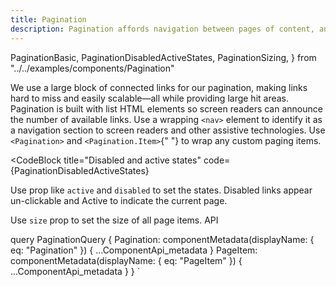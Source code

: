 ```yaml
---
title: Pagination
description: Pagination affords navigation between pages of content, and it highlights which page is currently in view.
---
```


  PaginationBasic,
  PaginationDisabledActiveStates,
  PaginationSizing,
} from "../../examples/components/Pagination"

<Overview guidelink="https://modus.trimble.com/components/pagination/">
  We use a large block of connected links for our pagination, making links hard
  to miss and easily scalable—all while providing large hit areas. Pagination is
  built with list HTML elements so screen readers can announce the number of
  available links. Use a wrapping <code>&lt;nav&gt;</code> element to identify
  it as a navigation section to screen readers and other assistive technologies.
</Overview>

<CodeBlock title="Example" code={PaginationBasic}>
  Use <code>&lt;Pagination&gt;</code> and <code>&lt;Pagination.Item&gt;</code>{" "}
  to wrap any custom paging items.
</CodeBlock>

<CodeBlock
  title="Disabled and active states"
  code={PaginationDisabledActiveStates}
>
  Use prop like <code>active</code> and <code>disabled</code> to set the states.
  Disabled links appear un-clickable and Active to indicate the current page.
</CodeBlock>

<CodeBlock title="PaginationSizing" code={PaginationSizing}>
  Use <code>size</code> prop to set the size of all page items.
</CodeBlock>

<LinkedHeading h="2" id="pagination-api" className="h1">
  API
</LinkedHeading>
<ComponentApi metadata={props.data.Pagination} />
<ComponentApi metadata={props.data.PageItem} />

  query PaginationQuery {
    Pagination: componentMetadata(displayName: { eq: "Pagination" }) {
      ...ComponentApi_metadata
    }
    PageItem: componentMetadata(displayName: { eq: "PageItem" }) {
      ...ComponentApi_metadata
    }
  }
`
